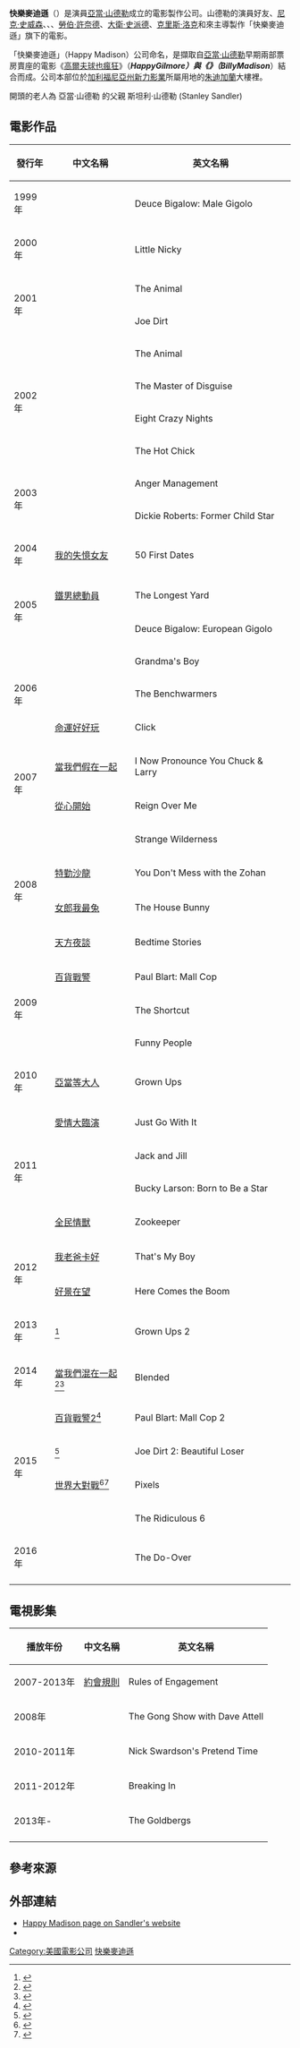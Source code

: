 {{Infobox company
| name = 快樂麥迪遜<br>Happy Madison Productions
| logo = Happy-Madison-Productions-logo.png
| type = 電影與電視劇製作
| foundation = 1999年7月28日
| founder = [[亞當·山德勒|亞當·山德勒]]
| location_city = [[卡爾弗城_(加利福尼亞州)|卡爾弗城]]{{le|索尼影视电影厂|Sony Pictures Studios}}
| location_country = {{USA}}
| key_people = [[亞當·山德勒|亞當·山德勒]]<br>巴利·柏納帝（Barry Bernardi）<br>{{le|艾倫·考佛特|Allen Covert}}<br>{{le|傑克·吉拉普托|Jack Giarraputo}}<br>{{le|提姆·赫利希|Tim Herlihy}}<br>{{le|希瑟·派瑞|Heather Parry}}<br>史考特·山德勒（Scott Sandler）
| industry = [[電影|電影]]與[[電視劇|電視劇]]
| products = 電影與電視劇
| revenue = 
| operating_income = 
| parent = 
| homepage = [http://adamsandler.com/ AdamSandler.com]
}}

'''快樂麥迪遜'''（{{lang-en|'''''Happy Madison Productions'''''}}）是演員[[亞當·山德勒|亞當·山德勒]]成立的電影製作公司。山德勒的演員好友{{tsl|en|Allen Covert|艾倫·考佛特}}、[[尼克·史威森|尼克·史威森]]、{{tsl|en|Peter Dante|彼得·丹提}}、{{tsl|en|Jonathan Loughran|喬納森·勞克蘭}}、[[勞伯·許奈德|勞伯·許奈德]]、[[大衛·史派德|大衛·史派德]]、[[克里斯·洛克|克里斯·洛克]]和{{tsl|en|Dana Carvey|丹納·卡維}}來主導製作「快樂麥迪遜」旗下的電影。

「快樂麥迪遜」（Happy Madison）公司命名，是擷取自[[亞當·山德勒|亞當·山德勒]]早期兩部票房賣座的電影《[[高爾夫球也瘋狂|高爾夫球也瘋狂]]》（'''''Happy''' Gilmore''）與《{{le|阿呆闖學府|Billy Madison}}》（''Billy '''Madison'''''）結合而成。公司本部位於[[加利福尼亞州|加利福尼亞州]][[新力影業|新力影業]]所屬用地的[[朱迪·加蘭|朱迪加蘭]]大樓裡。

開頭的老人為 亞當·山德勒 的父親  斯坦利·山德勒 (Stanley Sandler)

==電影作品==
{| class="wikitable sortable"
|-  style="background:#b0c4de; text-align:center;"
! 發行年
! 中文名稱
! 英文名稱
|-
|1999年
|{{le|哈拉猛男秀|Deuce Bigalow: Male Gigolo}}
|Deuce Bigalow: Male Gigolo
|-
|2000年
|{{le|魔鬼接班人|Little Nicky}}
|Little Nicky
|-
|rowspan=2|2001年
|{{le|獸性大發|Little Nicky}}
|The Animal
|-
|{{le|傻喬歷險記|Little Nicky}}
|Joe Dirt
|-
|rowspan=4|2002年
|{{le|凸槌大亨|Mr. Deeds}}
|The Animal
|-
|{{le|變裝大師|The Master of Disguise}}
|The Master of Disguise
|-
|{{le|驚奇八夜|Eight Crazy Nights}}
|Eight Crazy Nights
|-
|{{le|小姐好辣|The Hot Chick}}
|The Hot Chick
|-
|rowspan=2|2003年
|{{le|抓狂管訓班|Anger Management}}
|Anger Management
|-
|{{le|扭轉過去|Dickie Roberts: Former Child Star}}
|Dickie Roberts: Former Child Star
|-
|2004年
|[[初恋50次|我的失憶女友]]
|50 First Dates
|-
|rowspan=2|2005年
|[[鐵男總動員|鐵男總動員]]
|The Longest Yard
|-
|{{le|哈啦猛男秀：歐亞種馬|Deuce Bigalow: European Gigolo}}
|Deuce Bigalow: European Gigolo
|-
|rowspan=3|2006年
|{{le|賴家宅男|Grandma's Boy}}
|Grandma's Boy
|-
|{{le|冷板凳少棒隊|The Benchwarmers}}
|The Benchwarmers
|-
|[[命運好好玩|命運好好玩]]
|Click
|-
|rowspan=2|2007年
|[[當我們假在一起|當我們假在一起]]
|I Now Pronounce You Chuck & Larry
|-
|[[從心開始|從心開始]]
|Reign Over Me
|-
|rowspan=4|2008年
|{{le|瘋狂野生秀|Strange Wilderness}}
|Strange Wilderness
|-
|[[特勤沙龍|特勤沙龍]]
|You Don't Mess with the Zohan
|-
|[[女郎我最兔|女郎我最兔]]
|The House Bunny
|-
|[[天方夜談_(電影)|天方夜談]]
|Bedtime Stories
|-
|rowspan=3|2009年
|[[百貨戰警|百貨戰警]]
|Paul Blart: Mall Cop
|-
|{{le|近道抄出命|The Shortcut}}
|The Shortcut
|-
|{{le|命運好好笑|Funny People}}
|Funny People
|-
|2010年
|[[亞當等大人|亞當等大人]]
|Grown Ups
|-
|rowspan=4|2011年
|[[愛情大臨演|愛情大臨演]]
|Just Go With It
|-
|{{le|龍鳳大雙胞|Jack and Jill (2011 film)}}
|Jack and Jill
|-
|{{le|脫星世家|Bucky Larson: Born to Be a Star}}
|Bucky Larson: Born to Be a Star
|-
|[[全民情獸|全民情獸]]
|Zookeeper
|-
|rowspan=2|2012年
|[[我老爸卡好|我老爸卡好]]
|That's My Boy
|-
|[[好景在望|好景在望]]
|Here Comes the Boom
|-
|2013年
|{{le|亞當等大人2|Grown Ups 2}}<ref>{{cite web | title = Grown Ups Sequel Planned | url = http://www.comingsoon.net/news/movienews.php?id=84910 | work = {{le|CraveOnlin|ComingSoon.net}} | accessdate = 2011-12-07 | archive-date = 2013-12-30 | archive-url = https://web.archive.org/web/20131230234719/http://www.comingsoon.net/news/movienews.php?id=84910 | dead-url = no }}</ref>
|Grown Ups 2
|-
|2014年
|[[當我們混在一起|當我們混在一起]]<ref>{{cite news|title=Adam Sandler Swaps Paramount Western For Blended Family Fare At Warner Bros|url=http://www.deadline.com/2013/02/adam-sandler-swaps-paramount-western-for-blended-family-fare-at-warner-bros/|accessdate=March 8, 2013|newspaper=Deadline|date=February 21, 2013|archive-date=2013-11-09|archive-url=https://web.archive.org/web/20131109143842/http://www.deadline.com/2013/02/adam-sandler-swaps-paramount-western-for-blended-family-fare-at-warner-bros/|dead-url=no}}</ref><ref>{{cite news|title=Adam Sandler and Drew Barrymore Comedy Blended Set For May 23, 2014|url=http://www.comingsoon.net/news/movienews.php?id=103381|accessdate=April 24, 2013|newspaper=ComingSoon.net|date=April 24, 2013|archive-date=2014-04-15|archive-url=https://web.archive.org/web/20140415011232/http://www.comingsoon.net/news/movienews.php?id=103381|dead-url=no}}</ref>
|Blended
|-
|rowspan=4|2015年
|[[百貨戰警2|百貨戰警2]]<ref>{{cite web |url=http://www.comingsoon.net/news/movienews.php?id=116730 |title=Paul Blart: Mall Cop 2 Set for April 17, 2015 |publisher=ComingSoon.net |date= |accessdate=2014-04-02 |archive-date=2014-04-07 |archive-url=https://web.archive.org/web/20140407073252/http://www.comingsoon.net/news/movienews.php?id=116730 |dead-url=no }}</ref>
|Paul Blart: Mall Cop 2
|-
|{{le|傻喬歷險記2|Joe Dirt 2: Beautiful Loser}}<ref>{{cite web|url=http://www.comingsoon.net/tv/news/123894-david-spade-is-back-for-joe-dirt-2|title=David Spade is Back for Joe Dirt 2!|work=Comingsoon.net|accessdate=19 November 2014|archive-date=2020-11-12|archive-url=https://web.archive.org/web/20201112005534/https://www.comingsoon.net/tv/news/123894-david-spade-is-back-for-joe-dirt-2|dead-url=no}}</ref>
|Joe Dirt 2: Beautiful Loser
|-
|[[世界大對戰|世界大對戰]]<ref>{{cite news|title=Look out, Adam Sandler! It's Donkey Kong's Space Invading Frogger!|url=http://popwatch.ew.com/2010/11/11/adam-sandler-pixels/|accessdate=July 26, 2012|newspaper=Entertainment Weekly|date=November 10, 2010|archive-date=2014-02-22|archive-url=https://web.archive.org/web/20140222134235/http://popwatch.ew.com/2010/11/11/adam-sandler-pixels/|dead-url=no}}</ref><ref>{{cite web |url=http://www.comingsoon.net/news/movienews.php?id=116798 |title=Michelle Monaghan Joins the Cast of Pixels |publisher=ComingSoon.net |date= |accessdate=2014-04-04 |archive-date=2014-05-23 |archive-url=https://web.archive.org/web/20140523092626/http://www.comingsoon.net/news/movienews.php?id=116798 |dead-url=no }}</ref>
|Pixels
|-
|{{le|滑稽六人组|The Ridiculous 6}}
|The Ridiculous 6
|-
|2016年
|{{le|一年之初 (2016年電影)|The Do-Over|一年之初}}
|The Do-Over
|-
|}

==電視影集==
{| class="wikitable sortable"
|-  style="background:#b0c4de; text-align:center;"
! 播放年份
! 中文名稱
! 英文名稱
|-
|2007-2013年
|[[約會規則|約會規則]]
|Rules of Engagement
|-
|2008年
|
|The Gong Show with Dave Attell
|-
|2010-2011年
|{{le|尼克·斯沃德森的假装时间|Nick Swardson's Pretend Time}}
|Nick Swardson's Pretend Time
|-
|2011-2012年
|{{le|安全警报|Breaking In (TV series)}}
|Breaking In
|-
|2013年-
|{{le|戈德堡一家|The Goldbergs (2013 TV series)}}
|The Goldbergs
|-
|}

==參考來源==
{{Reflist}}

==外部連結==
*[https://web.archive.org/web/20051118222008/http://www.adamsandler.com/index.php?section=happy Happy Madison page on Sandler's website]
*{{imdb|id=0112896}}

{{美加電影製片廠}}

[[Category:美國電影公司|Category:美國電影公司]]
[[Category:快樂麥迪遜|]]